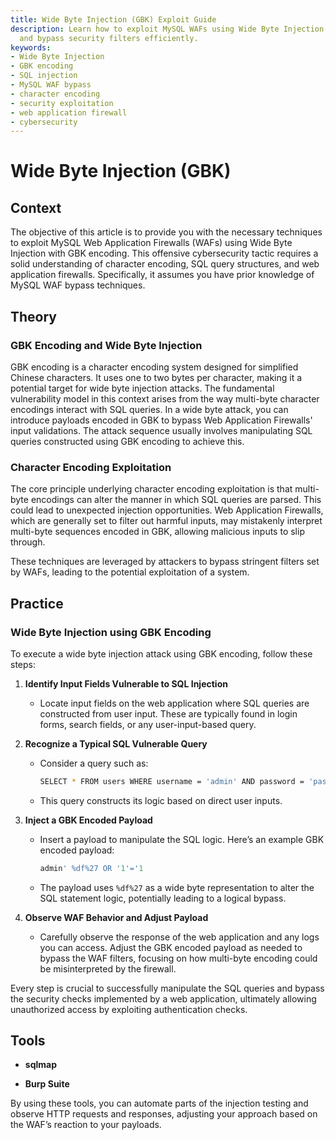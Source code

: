 ```yaml
---
title: Wide Byte Injection (GBK) Exploit Guide
description: Learn how to exploit MySQL WAFs using Wide Byte Injection with GBK encoding
  and bypass security filters efficiently.
keywords:
- Wide Byte Injection
- GBK encoding
- SQL injection
- MySQL WAF bypass
- character encoding
- security exploitation
- web application firewall
- cybersecurity
---
```


# Wide Byte Injection (GBK)

## Context

The objective of this article is to provide you with the necessary techniques to exploit MySQL Web Application Firewalls (WAFs) using Wide Byte Injection with GBK encoding. This offensive cybersecurity tactic requires a solid understanding of character encoding, SQL query structures, and web application firewalls. Specifically, it assumes you have prior knowledge of MySQL WAF bypass techniques.

## Theory

### GBK Encoding and Wide Byte Injection

GBK encoding is a character encoding system designed for simplified Chinese characters. It uses one to two bytes per character, making it a potential target for wide byte injection attacks. The fundamental vulnerability model in this context arises from the way multi-byte character encodings interact with SQL queries. In a wide byte attack, you can introduce payloads encoded in GBK to bypass Web Application Firewalls' input validations. The attack sequence usually involves manipulating SQL queries constructed using GBK encoding to achieve this.

### Character Encoding Exploitation

The core principle underlying character encoding exploitation is that multi-byte encodings can alter the manner in which SQL queries are parsed. This could lead to unexpected injection opportunities. Web Application Firewalls, which are generally set to filter out harmful inputs, may mistakenly interpret multi-byte sequences encoded in GBK, allowing malicious inputs to slip through.

These techniques are leveraged by attackers to bypass stringent filters set by WAFs, leading to the potential exploitation of a system.

## Practice

### Wide Byte Injection using GBK Encoding

To execute a wide byte injection attack using GBK encoding, follow these steps:

1. **Identify Input Fields Vulnerable to SQL Injection**
   - Locate input fields on the web application where SQL queries are constructed from user input. These are typically found in login forms, search fields, or any user-input-based query.
   
2. **Recognize a Typical SQL Vulnerable Query**
   - Consider a query such as:
     ```bash
     SELECT * FROM users WHERE username = 'admin' AND password = 'password';
     ```
   - This query constructs its logic based on direct user inputs.

3. **Inject a GBK Encoded Payload**
   - Insert a payload to manipulate the SQL logic. Here’s an example GBK encoded payload:
     ```sql
     admin' %df%27 OR '1'='1
     ```
   - The payload uses `%df%27` as a wide byte representation to alter the SQL statement logic, potentially leading to a logical bypass.

4. **Observe WAF Behavior and Adjust Payload**
   - Carefully observe the response of the web application and any logs you can access. Adjust the GBK encoded payload as needed to bypass the WAF filters, focusing on how multi-byte encoding could be misinterpreted by the firewall.
   
Every step is crucial to successfully manipulate the SQL queries and bypass the security checks implemented by a web application, ultimately allowing unauthorized access by exploiting authentication checks.

## Tools

- **sqlmap**
  
- **Burp Suite**

By using these tools, you can automate parts of the injection testing and observe HTTP requests and responses, adjusting your approach based on the WAF’s reaction to your payloads.